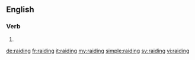 ==English==

===Verb===
{{head|en}}

# {{present participle of|raid}}

[[de:raiding]]
[[fr:raiding]]
[[it:raiding]]
[[my:raiding]]
[[simple:raiding]]
[[sv:raiding]]
[[vi:raiding]]